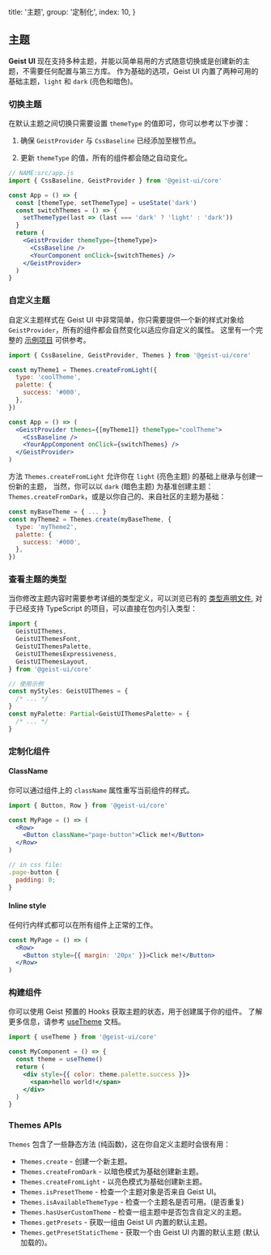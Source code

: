 
  title: '主题',
  group: '定制化',
  index: 10,
}

## 主题

**Geist UI** 现在支持多种主题，并能以简单易用的方式随意切换或是创建新的主题，不需要任何配置与第三方库。
作为基础的选项，Geist UI 内置了两种可用的基础主题，`light` 和 `dark` (亮色和暗色)。

### 切换主题

在默认主题之间切换只需要设置 `themeType` 的值即可，你可以参考以下步骤：

1. 确保 `GeistProvider` 与 `CssBaseline` 已经添加至根节点。

2. 更新 `themeType` 的值，所有的组件都会随之自动变化。

```jsx
// NAME:src/app.js
import { CssBaseline, GeistProvider } from '@geist-ui/core'

const App = () => {
  const [themeType, setThemeType] = useState('dark')
  const switchThemes = () => {
    setThemeType(last => (last === 'dark' ? 'light' : 'dark'))
  }
  return (
    <GeistProvider themeType={themeType}>
      <CssBaseline />
      <YourComponent onClick={switchThemes} />
    </GeistProvider>
  )
}
```

### 自定义主题

自定义主题样式在 Geist UI 中非常简单，你只需要提供一个新的样式对象给 `GeistProvider`，所有的组件都会自然变化以适应你自定义的属性。
这里有一个完整的 [示例项目](https://github.com/geist-org/geist-ui/tree/master/examples/custom-themes) 可供参考。

```jsx
import { CssBaseline, GeistProvider, Themes } from '@geist-ui/core'

const myTheme1 = Themes.createFromLight({
  type: 'coolTheme',
  palette: {
    success: '#000',
  },
})

const App = () => (
  <GeistProvider themes={[myTheme1]} themeType="coolTheme">
    <CssBaseline />
    <YourAppComponent onClick={switchThemes} />
  </GeistProvider>
)
```

方法 `Themes.createFromLight` 允许你在 `light` (亮色主题) 的基础上继承与创建一份新的主题，
当然，你可以以 `dark` (暗色主题) 为基准创建主题：`Themes.createFromDark`，或是以你自己的、来自社区的主题为基础：

```jsx
const myBaseTheme = { ... }
const myTheme2 = Themes.create(myBaseTheme, {
  type: 'myTheme2',
  palette: {
    success: '#000',
  },
})
```

### 查看主题的类型

当你修改主题内容时需要参考详细的类型定义，可以浏览已有的 [类型声明文件](https://github.com/geist-org/geist-ui/blob/master/components/themes/presets/index.ts),
对于已经支持 TypeScript 的项目，可以直接在包内引入类型：

```ts
import {
  GeistUIThemes,
  GeistUIThemesFont,
  GeistUIThemesPalette,
  GeistUIThemesExpressiveness,
  GeistUIThemesLayout,
} from '@geist-ui/core'

// 使用示例
const myStyles: GeistUIThemes = {
  /* ... */
}
const myPalette: Partial<GeistUIThemesPalette> = {
  /* ... */
}
```

### 定制化组件

#### ClassName

你可以通过组件上的 `className` 属性重写当前组件的样式。

```jsx
import { Button, Row } from '@geist-ui/core'

const MyPage = () => (
  <Row>
    <Button className="page-button">Click me!</Button>
  </Row>
)

// in css file:
.page-button {
  padding: 0;
}
```

#### Inline style

任何行内样式都可以在所有组件上正常的工作。

```jsx
const MyPage = () => (
  <Row>
    <Button style={{ margin: '20px' }}>Click me!</Button>
  </Row>
)
```

### 构建组件

你可以使用 Geist 预置的 Hooks 获取主题的状态，用于创建属于你的组件。
了解更多信息，请参考 [useTheme](/zh-cn/hooks/use-theme) 文档。

```jsx
import { useTheme } from '@geist-ui/core'

const MyComponent = () => {
  const theme = useTheme()
  return (
    <div style={{ color: theme.palette.success }}>
      <span>hello world!</span>
    </div>
  )
}
```

### Themes APIs

`Themes` 包含了一些静态方法 (纯函数)，这在你自定义主题时会很有用：

- `Themes.create` - 创建一个新主题。
- `Themes.createFromDark` - 以暗色模式为基础创建新主题。
- `Themes.createFromLight` - 以亮色模式为基础创建新主题。
- `Themes.isPresetTheme` - 检查一个主题对象是否来自 Geist UI。
- `Themes.isAvailableThemeType` - 检查一个主题名是否可用。(是否重复)
- `Themes.hasUserCustomTheme` - 检查一组主题中是否包含自定义的主题。
- `Themes.getPresets` - 获取一组由 Geist UI 内置的默认主题。
- `Themes.getPresetStaticTheme` - 获取一个由 Geist UI 内置的默认主题 (默认加载的)。

